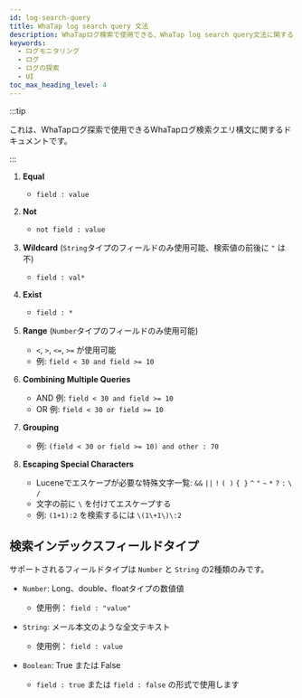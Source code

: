 ```yaml
---
id: log-search-query
title: WhaTap log search query 文法
description: WhaTapログ検索で使用できる、WhaTap log search query文法に関するドキュメントです。
keywords:
  - ログモニタリング
  - ログ
  - ログの探索
  - UI
toc_max_heading_level: 4
---
```


:::tip

これは、WhaTapログ探索で使用できるWhaTapログ検索クエリ構文に関するドキュメントです。

:::

1. **Equal**
    * `field : value`

1. **Not**
    * `not field : value`

1. **Wildcard** (`String`タイプのフィールドのみ使用可能、検索値の前後に `"` は不)
    * `field : val*`

1. **Exist**
    * `field : *`

1. **Range** (`Number`タイプのフィールドのみ使用可能)
    * `<`, `>`, `<=`, `>=` が使用可能
    * 例: `field < 30 and field >= 10`

1. **Combining Multiple Queries**
    * AND 例: `field < 30 and field >= 10`
    * OR 例: `field < 30 or field >= 10`

1. **Grouping**
    * 例: `(field < 30 or field >= 10) and other : 70`

1. **Escaping Special Characters**
    * Luceneでエスケープが必要な特殊文字一覧: `&&` `||` `!` `( )` `{ }` `^` `"` `~` `*` `?` `:` `\` `/`
    * 文字の前に `\` を付けてエスケープする
    * 例: `(1+1):2` を検索するには `\(1\+1\)\:2`


## 検索インデックスフィールドタイプ

サポートされるフィールドタイプは `Number` と `String` の2種類のみです。

* `Number`: Long、double、floatタイプの数値値

    * 使用例： `field : "value"`

* `String`: メール本文のような全文テキスト

    * 使用例： `field : value`

* `Boolean`: True または False

    * `field : true` または `field : false` の形式で使用します
